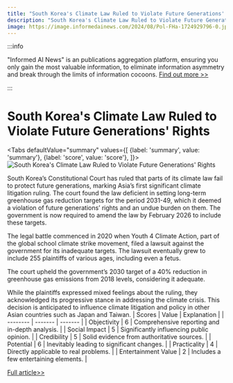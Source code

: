 ```yaml
---
title: "South Korea's Climate Law Ruled to Violate Future Generations' Rights"
description: "South Korea's Climate Law Ruled to Violate Future Generations' Rights"
image: https://image.informedainews.com/2024/08/Pol-FHa-1724929796-0.jpg
---
```



:::info

"Informed AI News" is an publications aggregation platform, ensuring you only gain the most valuable information, to eliminate information asymmetry and break through the limits of information cocoons.  [Find out more >>](/)

:::

# South Korea's Climate Law Ruled to Violate Future Generations' Rights


<Tabs
	defaultValue="summary"
	values={[
	{label: 'summary', value: 'summary'},
	{label: 'score', value: 'score'},
]}>
<TabItem value="summary">
<img
  src="https://image.informedainews.com/2024/08/Pol-FHa-1724929796-0.jpg"
  alt="South Korea's Climate Law Ruled to Violate Future Generations' Rights"
/>



South Korea’s Constitutional Court has ruled that parts of its climate law fail to protect future generations, marking Asia’s first significant climate litigation ruling. The court found the law deficient in setting long-term greenhouse gas reduction targets for the period 2031-49, which it deemed a violation of future generations’ rights and an undue burden on them. The government is now required to amend the law by February 2026 to include these targets.

The legal battle commenced in 2020 when Youth 4 Climate Action, part of the global school climate strike movement, filed a lawsuit against the government for its inadequate targets. The lawsuit eventually grew to include 255 plaintiffs of various ages, including even a fetus.

The court upheld the government’s 2030 target of a 40% reduction in greenhouse gas emissions from 2018 levels, considering it adequate.

While the plaintiffs expressed mixed feelings about the ruling, they acknowledged its progressive stance in addressing the climate crisis. This decision is anticipated to influence climate litigation and policy in other Asian countries such as Japan and Taiwan.
</TabItem>
<TabItem value="score">
	| Scores     | Value   | Explanation |
	| -------- | ------- | ------- |
	| Objectivity  | 6    | Comprehensive reporting and in-depth analysis.    |
	| Social Impact | 5     | Significantly influencing public opinion.    |
	| Credibility    | 5    | Solid evidence from authoritative sources.    |
	| Potential    | 6    | Inevitably leading to significant changes.    |
	| Practicality    | 4    | Directly applicable to real problems.    |
	| Entertainment Value    | 2    | Includes a few entertaining elements.    |
</TabItem>
</Tabs>

[Full article>>](https://www.theguardian.com/world/article/2024/aug/29/south-korea-court-climate-law-violates-rights-future-generations)
